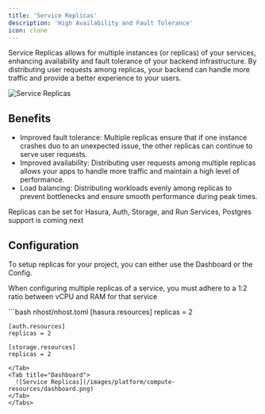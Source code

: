 ```yaml
---
title: 'Service Replicas'
description: 'High Availability and Fault Tolerance'
icon: clone
---
```


Service Replicas allows for multiple instances (or replicas) of your services, enhancing availability and fault tolerance of your backend infrastructure. By distributing user requests among replicas, your backend can handle more traffic and provide a better experience to your users. 

![Service Replicas](/images/platform/service-replicas/replicas-diagram.png)

## Benefits

- Improved fault tolerance: Multiple replicas ensure that if one instance crashes duo to an unexpected issue, the other replicas can continue to serve user requests.
- Improved availability: Distributing user requests among multiple replicas allows your apps to handle more traffic and maintain a high level of performance.
- Load balancing: Distributing workloads evenly among replicas to prevent bottlenecks and ensure smooth performance during peak times.

<Info>Replicas can be set for Hasura, Auth, Storage, and Run Services, Postgres support is coming next</Info>


## Configuration

To setup replicas for your project, you can either use the Dashboard or the Config.

<Note>When configuring multiple replicas of a service, you must adhere to a 1:2 ratio between vCPU and RAM for that service</Note>

<Tabs>
  <Tab title="Config">
    ```bash nhost/nhost.toml
    [hasura.resources]
    replicas = 2

    [auth.resources]
    replicas = 2

    [storage.resources]
    replicas = 2
  ```
  </Tab>
  <Tab title="Dashboard">
    ![Service Replicas](/images/platform/compute-resources/dashboard.png)
  </Tab>
</Tabs>



